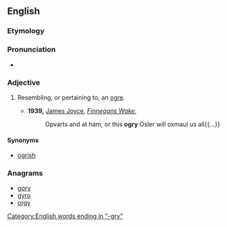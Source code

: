 {{was wotd|2016|May|18}}
==English==

===Etymology===
{{suffix|ogre|y|lang=en}}

===Pronunciation===
* {{a|UK}} {{IPA|/əʊɡɹi/|lang=en}}

===Adjective===
{{en-adj}}

# {{context|nonce word|lang=en}} Resembling, or pertaining to, an [[ogre]].
#* '''1939,''' [[w:James Joyce|James Joyce]], ''[[s:Finnegans Wake|Finnegans Wake]]'',
#*: Opvarts and at ham, or this '''ogry''' Osler will oxmaul us all{{...}}

====Synonyms====
* [[ogrish]]

===Anagrams===
* [[gory#English|gory]]
* [[gyro#English|gyro]]
* [[orgy#English|orgy]]

[[Category:English words ending in "-gry"]]